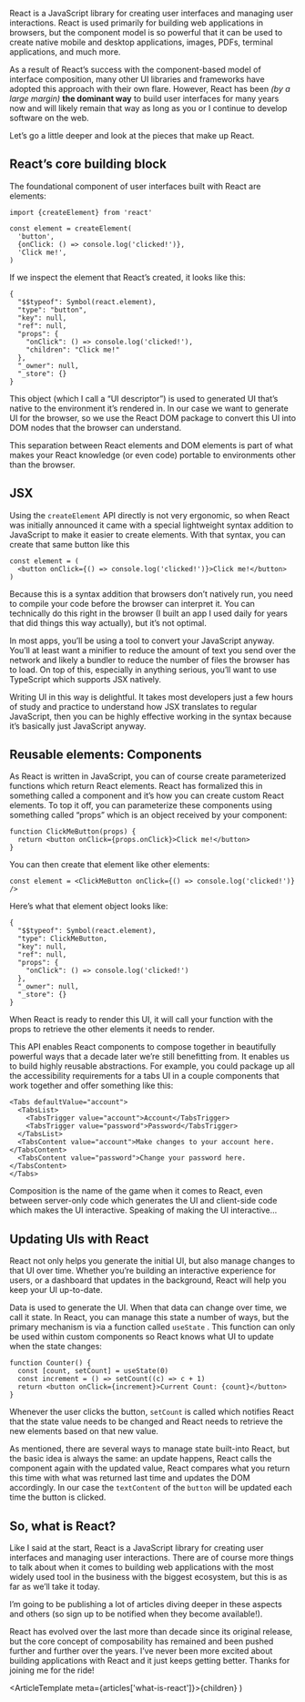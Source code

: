 React is a JavaScript library for creating user interfaces and managing user
interactions. React is used primarily for building web applications in browsers,
but the component model is so powerful that it can be used to create native
mobile and desktop applications, images, PDFs, terminal applications, and much
more.

As a result of React’s success with the component-based model of interface
composition, many other UI libraries and frameworks have adopted this approach
with their own flare. However, React has been _(by a large margin)_ **the
dominant way** to build user interfaces for many years now and will likely
remain that way as long as you or I continue to develop software on the web.

Let’s go a little deeper and look at the pieces that make up React.

## React’s core building block

The foundational component of user interfaces built with React are elements:

```tsx
import {createElement} from 'react'

const element = createElement(
  'button',
  {onClick: () => console.log('clicked!')},
  'Click me!',
)
```

If we inspect the element that React’s created, it looks like this:

```tsx
{
  "$$typeof": Symbol(react.element),
  "type": "button",
  "key": null,
  "ref": null,
  "props": {
    "onClick": () => console.log('clicked!'),
    "children": "Click me!"
  },
  "_owner": null,
  "_store": {}
}
```

This object (which I call a “UI descriptor”) is used to generated UI that’s
native to the environment it’s rendered in. In our case we want to generate UI
for the browser, so we use the React DOM package to convert this UI into DOM
nodes that the browser can understand.

This separation between React elements and DOM elements is part of what makes
your React knowledge (or even code) portable to environments other than the
browser.

## JSX

Using the `createElement` API directly is not very ergonomic, so when React was
initially announced it came with a special lightweight syntax addition to
JavaScript to make it easier to create elements. With that syntax, you can
create that same button like this

```tsx
const element = (
  <button onClick={() => console.log('clicked!')}>Click me!</button>
)
```

Because this is a syntax addition that browsers don’t natively run, you need to
compile your code before the browser can interpret it. You can technically do
this right in the browser (I built an app I used daily for years that did things
this way actually), but it’s not optimal.

In most apps, you’ll be using a tool to convert your JavaScript anyway. You’ll
at least want a minifier to reduce the amount of text you send over the network
and likely a bundler to reduce the number of files the browser has to load. On
top of this, especially in anything serious, you’ll want to use TypeScript which
supports JSX natively.

Writing UI in this way is delightful. It takes most developers just a few hours
of study and practice to understand how JSX translates to regular JavaScript,
then you can be highly effective working in the syntax because it’s basically
just JavaScript anyway.

## Reusable elements: Components

As React is written in JavaScript, you can of course create parameterized
functions which return React elements. React has formalized this in something
called a component and it’s how you can create custom React elements. To top it
off, you can parameterize these components using something called “props” which
is an object received by your component:

```tsx
function ClickMeButton(props) {
  return <button onClick={props.onClick}>Click me!</button>
}
```

You can then create that element like other elements:

```tsx
const element = <ClickMeButton onClick={() => console.log('clicked!')} />
```

Here’s what that element object looks like:

```tsx
{
  "$$typeof": Symbol(react.element),
  "type": ClickMeButton,
  "key": null,
  "ref": null,
  "props": {
    "onClick": () => console.log('clicked!')
  },
  "_owner": null,
  "_store": {}
}
```

When React is ready to render this UI, it will call your function with the props
to retrieve the other elements it needs to render.

This API enables React components to compose together in beautifully powerful
ways that a decade later we’re still benefitting from. It enables us to build
highly reusable abstractions. For example, you could package up all the
accessibility requirements for a tabs UI in a couple components that work
together and offer something like this:

```tsx
<Tabs defaultValue="account">
  <TabsList>
    <TabsTrigger value="account">Account</TabsTrigger>
    <TabsTrigger value="password">Password</TabsTrigger>
  </TabsList>
  <TabsContent value="account">Make changes to your account here.</TabsContent>
  <TabsContent value="password">Change your password here.</TabsContent>
</Tabs>
```

Composition is the name of the game when it comes to React, even between
server-only code which generates the UI and client-side code which makes the UI
interactive. Speaking of making the UI interactive…

## Updating UIs with React

React not only helps you generate the initial UI, but also manage changes to
that UI over time. Whether you’re building an interactive experience for users,
or a dashboard that updates in the background, React will help you keep your UI
up-to-date.

Data is used to generate the UI. When that data can change over time, we call it
state. In React, you can manage this state a number of ways, but the primary
mechanism is via a function called `useState` . This function can only be used
within custom components so React knows what UI to update when the state
changes:

```tsx
function Counter() {
  const [count, setCount] = useState(0)
  const increment = () => setCount((c) => c + 1)
  return <button onClick={increment}>Current Count: {count}</button>
}
```

Whenever the user clicks the button, `setCount` is called which notifies React
that the state value needs to be changed and React needs to retrieve the new
elements based on that new value.

As mentioned, there are several ways to manage state built-into React, but the
basic idea is always the same: an update happens, React calls the component
again with the updated value, React compares what you return this time with what
was returned last time and updates the DOM accordingly. In our case the
`textContent` of the `button` will be updated each time the button is clicked.

## So, what is React?

Like I said at the start, React is a JavaScript library for creating user
interfaces and managing user interactions. There are of course more things to
talk about when it comes to building web applications with the most widely used
tool in the business with the biggest ecosystem, but this is as far as we’ll
take it today.

I’m going to be publishing a lot of articles diving deeper in these aspects and
others (so sign up to be notified when they become available!).

React has evolved over the last more than decade since its original release, but
the core concept of composability has remained and been pushed further and
further over the years. I’ve never been more excited about building applications
with React and it just keeps getting better. Thanks for joining me for the ride!


  <ArticleTemplate meta={articles['what-is-react']}>{children}</ArticleTemplate>
)
